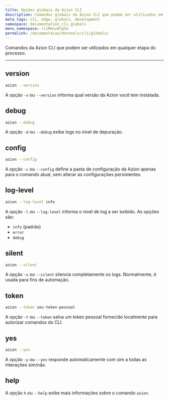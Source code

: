 ```yaml
---
title: Opções globais da Azion CLI 
description: Comandos globais da Azion CLI que podem ser utilizados em qualquer etapa do processo.
meta_tags: cli, edge, globals, development
namespace: documentation_cli_globals
menu_namespace: cliMenuAlpha
permalink: /documentacao/devtools/cli/globals/
---
```


Comandos da Azion CLI que podem ser utilizados em qualquer etapa do processo.

---

## version 

```sh 
azion --version
```

A opção `-v` ou `--version` informa qual versão da Azion você tem instalada.

## debug 

```sh 
azion --debug
```

A opção `-d` ou `--debug` exibe logs no nível de depuração.

## config 

```sh 
azion --config
```

A opção `-c` ou `--config` define a pasta de configuração da Azion apenas para o comando atual, sem alterar as configurações persistentes.

## log-level 

```sh 
azion --log-level info
```

A opção `-l` ou `--log-level` informa o nível de log a ser exibido. As opções são:

- `info` (padrão)
- `error`
- `debug`

## silent 

```sh 
azion --silent
```

A opção `-s` ou `--silent` silencia completamente os logs. Normalmente, é usada para fins de automação.

## token 

```sh 
azion --token seu-token-pessoal
```

A opção `-t` ou `--token` salva um token pessoal fornecido localmente para autorizar comandos do CLI.

## yes 

```sh 
azion --yes
```

A opção `-y` ou `--yes` responde automaticamente com sim a todas as interações sim/não.

## help

A opção `h` ou `--help` exibe mais informações sobre o comando `azion`.
